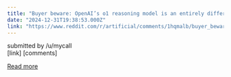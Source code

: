 ```yaml
---
title: "Buyer beware: OpenAI’s o1 reasoning model is an entirely different beast"
date: "2024-12-31T19:38:53.000Z"
link: "https://www.reddit.com/r/artificial/comments/1hqmalb/buyer_beware_openais_o1_reasoning_model_is_an/"
---
```


submitted by    /u/mycall  
 [link]   [comments]

[Read more](https://www.reddit.com/r/artificial/comments/1hqmalb/buyer_beware_openais_o1_reasoning_model_is_an/)
